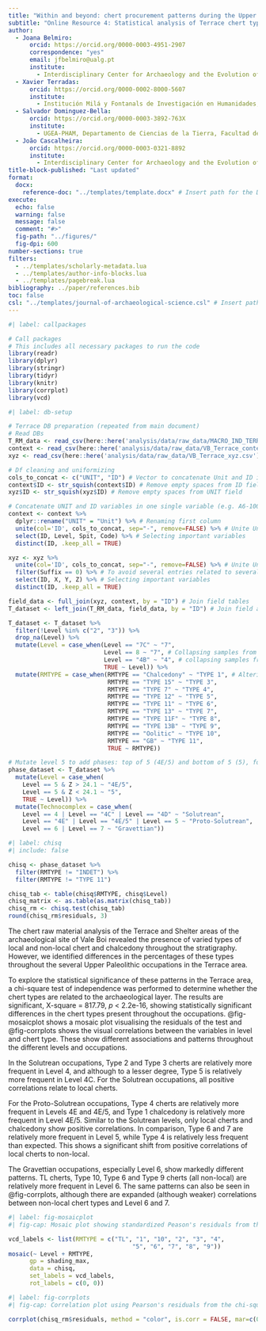 ```yaml
---
title: "Within and beyond: chert procurement patterns during the Upper Palaeolithic in Southwesternmost Iberia"
subtitle: "Online Resource 4: Statistical analysis of Terrace chert types"
author:
  - Joana Belmiro:
      orcid: https://orcid.org/0000-0003-4951-2907
      correspondence: "yes"
      email: jfbelmiro@ualg.pt
      institute:
        - Interdisciplinary Center for Archaeology and the Evolution of Human Behaviour, University of Algarve, Faro, Portugal
  - Xavier Terradas:
      orcid: https://orcid.org/0000-0002-8000-5607
      institute: 
        - Institución Milá y Fontanals de Investigación en Humanidades, Consejo Superior de Investigaciones Científicas, Barcelona, Spain
  - Salvador Dominguez-Bella:
      orcid: https://orcid.org/0000-0003-3892-763X
      institute: 
        - UGEA-PHAM, Departamento de Ciencias de la Tierra, Facultad de Ciencias, Universidad de Cádiz. Puerto Real, Cádiz, Spain
  - João Cascalheira:
      orcid: https://orcid.org/0000-0003-0321-8892
      institute:
        - Interdisciplinary Center for Archaeology and the Evolution of Human Behaviour, University of Algarve, Faro, Portugal
title-block-published: "Last updated"  
format: 
  docx:
    reference-doc: "../templates/template.docx" # Insert path for the DOCX file
execute:
  echo: false
  warning: false
  message: false
  comment: "#>"
  fig-path: "../figures/"
  fig-dpi: 600
number-sections: true
filters:
  - ../templates/scholarly-metadata.lua
  - ../templates/author-info-blocks.lua
  - ../templates/pagebreak.lua
bibliography: ../paper/references.bib
toc: false
csl: "../templates/journal-of-archaeological-science.csl" # Insert path for the bib-style
---
```


```r
#| label: callpackages

# Call packages
# This includes all necessary packages to run the code
library(readr)
library(dplyr)
library(stringr)
library(tidyr)
library(knitr)
library(corrplot)
library(vcd)
```

```r
#| label: db-setup

# Terrace DB preparation (repeated from main document)
# Read DBs
T_RM_data <- read_csv(here::here('analysis/data/raw_data/MACRO_IND_TERRACE.csv')) # Terrace RM analysis
context <- read_csv(here::here('analysis/data/raw_data/VB_Terrace_context.csv')) # Terrace Field DB - lithic artefact info
xyz <- read_csv(here::here('analysis/data/raw_data/VB_Terrace_xyz.csv')) # Terrace Field DB - just coordinates

# Df cleaning and uniformizing
cols_to_concat <- c("UNIT", "ID") # Vector to concatenate Unit and ID in one single variable (e.g. A6-100) - to use with both Field databases
context$ID <- str_squish(context$ID) # Remove empty spaces from ID field
xyz$ID <- str_squish(xyz$ID) # Remove empty spaces from UNIT field

# Concatenate UNIT and ID variables in one single variable (e.g. A6-100)
context <- context %>%
  dplyr::rename("UNIT" = "Unit") %>% # Renaming first column
  unite(col='ID', cols_to_concat, sep="-", remove=FALSE) %>% # Unite Unit with Id s«using cols_to_concat
  select(ID, Level, Spit, Code) %>% # Selecting important variables
  distinct(ID, .keep_all = TRUE)

xyz <- xyz %>%
  unite(col='ID', cols_to_concat, sep="-", remove=FALSE) %>% # Unite Unit with Id s«using cols_to_concat
  filter(Suffix == 0) %>% # To avoid several entries related to several points of the same artefact
  select(ID, X, Y, Z) %>% # Selecting important variables
  distinct(ID, .keep_all = TRUE)

field_data <- full_join(xyz, context, by = "ID") # Join field tables
T_dataset <- left_join(T_RM_data, field_data, by = "ID") # Join field and RM type tables

T_dataset <- T_dataset %>% 
  filter(!Level %in% c("2", "3")) %>%
  drop_na(Level) %>% 
  mutate(Level = case_when(Level == "7C" ~ "7",
                           Level == 8 ~ "7", # Collapsing samples from Level 7C and Level 8 into 7, since 8 disappears in field_data
                           Level == "4B" ~ "4", # collapsing samples from 4B to 4 due to small number
                           TRUE ~ Level)) %>% 
  mutate(RMTYPE = case_when(RMTYPE == "Chalcedony" ~ "TYPE 1", # Altering first group names to final group names. Subtypes are maintained as before.
                            RMTYPE == "TYPE 15" ~ "TYPE 3",
                            RMTYPE == "TYPE 7" ~ "TYPE 4",
                            RMTYPE == "TYPE 12" ~ "TYPE 5",
                            RMTYPE == "TYPE 11" ~ "TYPE 6",
                            RMTYPE == "TYPE 13" ~ "TYPE 7",
                            RMTYPE == "TYPE 11F" ~ "TYPE 8",
                            RMTYPE == "TYPE 13B" ~ "TYPE 9",
                            RMTYPE == "Oolitic" ~ "TYPE 10",
                            RMTYPE == "GB" ~ "TYPE 11",
                            TRUE ~ RMTYPE))

# Mutate level 5 to add phases: top of 5 (4E/5) and bottom of 5 (5), following Belmiro et al. (2020).
phase_dataset <- T_dataset %>% 
  mutate(Level = case_when(
    Level == 5 & Z > 24.1 ~ "4E/5",
    Level == 5 & Z < 24.1 ~ "5",
    TRUE ~ Level)) %>% 
  mutate(Technocomplex = case_when(
    Level == 4 | Level == "4C" | Level == "4D" ~ "Solutrean",
    Level == "4E" | Level == "4E/5" | Level == 5 ~ "Proto-Solutrean",
    Level == 6 | Level == 7 ~ "Gravettian"))
```

```r
#| label: chisq
#| include: false

chisq <- phase_dataset %>% 
  filter(RMTYPE != "INDET") %>% 
  filter(RMTYPE != "TYPE 11")

chisq_tab <- table(chisq$RMTYPE, chisq$Level)
chisq_matrix <- as.table(as.matrix(chisq_tab))
chisq_rm <- chisq.test(chisq_tab)
round(chisq_rm$residuals, 3)

```

The chert raw material analysis of the Terrace and Shelter areas of the archaeological site of Vale Boi revealed the presence of varied types of local and non-local chert and chalcedony throughout the stratigraphy. However, we identified differences in the percentages of these types throughout the several Upper Paleolithic occupations in the Terrace area.

To explore the statistical significance of these patterns in the Terrace area, a chi-square test of independence was performed to determine whether the chert types are related to the archaeological layer. The results are significant, X-square = 817.79, *p* \< 2.2e-16, showing statistically significant differences in the chert types present throughout the occupations. @fig-mosaicplot shows a mosaic plot visualising the residuals of the test and @fig-corrplots shows the visual correlations between the variables in level and chert type. These show different associations and patterns throughout the different levels and occupations.

In the Solutrean occupations, Type 2 and Type 3 cherts are relatively more frequent in Level 4, and although to a lesser degree, Type 5 is relatively more frequent in Level 4C. For the Solutrean occupations, all positive correlations relate to local cherts.

For the Proto-Solutrean occupations, Type 4 cherts are relatively more frequent in Levels 4E and 4E/5, and Type 1 chalcedony is relatively more frequent in Level 4E/5. Similar to the Solutrean levels, only local cherts and chalcedony show positive correlations. In comparison, Type 6 and 7 are relatively more frequent in Level 5, while Type 4 is relatively less frequent than expected. This shows a significant shift from positive correlations of local cherts to non-local.

The Gravettian occupations, especially Level 6, show markedly different patterns. TL cherts, Type 10, Type 6 and Type 9 cherts (all non-local) are relatively more frequent in Level 6. The same patterns can also be seen in @fig-corrplots, although there are expanded (although weaker) correlations between non-local chert types and Level 6 and 7.

```r
#| label: fig-mosaicplot
#| fig-cap: Mosaic plot showing standardized Peason's residuals from the chi-square test showing the dependencies of the different archaeological levels and chert types. 

vcd_labels <- list(RMTYPE = c("TL", "1", "10", "2", "3", "4",
                                   "5", "6", "7", "8", "9"))
mosaic(~ Level + RMTYPE,
      gp = shading_max,
      data = chisq, 
      set_labels = vcd_labels,
      rot_labels = c(0, 0))
```

```r
#| label: fig-corrplots
#| fig-cap: Correlation plot using Pearson's residuals from the chi-square test, showing positive and negative correlations between archaeological levels and chert types.

corrplot(chisq_rm$residuals, method = "color", is.corr = FALSE, mar=c(0,0,1,1), cl.ratio=0.5)

```
